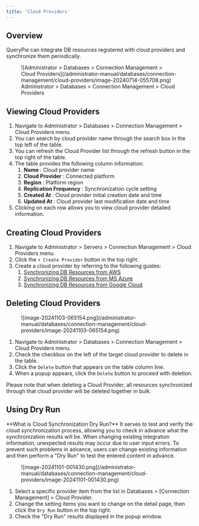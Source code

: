 ```yaml
---
title: 'Cloud Providers'
---
```



## Overview

QueryPie can integrate DB resources registered with cloud providers and synchronize them periodically.

<figure data-layout="center" data-align="center">
![Administrator &gt; Databases &gt; Connection Management &gt; Cloud Providers](/administrator-manual/databases/connection-management/cloud-providers/image-20240714-055708.png)
<figcaption>
Administrator &gt; Databases &gt; Connection Management &gt; Cloud Providers
</figcaption>
</figure>

## Viewing Cloud Providers

1. Navigate to Administrator &gt; Databases &gt; Connection Management &gt; Cloud Providers menu.
2. You can search by cloud provider name through the search box in the top left of the table.
3. You can refresh the Cloud Provider list through the refresh button in the top right of the table.
4. The table provides the following column information:
    1.  **Name**  : Cloud provider name
    2.  **Cloud Provider**  : Connected platform
    3.  **Region**  : Platform region
    4.  **Replication Frequency** : Synchronization cycle setting
    5.  **Created At**  : Cloud provider initial creation date and time
    6.  **Updated At** : Cloud provider last modification date and time
5. Clicking on each row allows you to view cloud provider detailed information.

## Creating Cloud Providers

1. Navigate to Administrator &gt; Servers &gt; Connection Management &gt; Cloud Providers menu.
2. Click the `+ Create Provider` button in the top right.
3. Create a cloud provider by referring to the following guides:
    1. [Synchronizing DB Resources from AWS](cloud-providers/synchronizing-db-resources-from-aws)
    2. [Synchronizing DB Resources from MS Azure](cloud-providers/synchronizing-db-resources-from-ms-azure)
    3. [Synchronizing DB Resources from Google Cloud](cloud-providers/synchronizing-db-resources-from-google-cloud)

## Deleting Cloud Providers

<figure data-layout="center" data-align="center">
![image-20241103-065154.png](/administrator-manual/databases/connection-management/cloud-providers/image-20241103-065154.png)
</figure>

1. Navigate to Administrator &gt; Databases &gt; Connection Management &gt; Cloud Providers menu.
2. Check the checkbox on the left of the target cloud provider to delete in the table.
3. Click the `Delete` button that appears on the table column line.
4. When a popup appears, click the `Delete` button to proceed with deletion.

<Callout type="important">
Please note that when deleting a Cloud Provider, all resources synchronized through that cloud provider will be deleted together in bulk.
</Callout>

## Using Dry Run

<Callout type="info">
**What is Cloud Synchronization Dry Run?**
It serves to test and verify the cloud synchronization process, allowing you to check in advance what the synchronization results will be. When changing existing integration information, unexpected results may occur due to user input errors. To prevent such problems in advance, users can change existing information and then perform a "Dry Run" to test the entered content in advance.
</Callout>

<figure data-layout="center" data-align="center">
![image-20241101-001430.png](/administrator-manual/databases/connection-management/cloud-providers/image-20241101-001430.png)
</figure>

1. Select a specific provider item from the list in Databases &gt; [Connection Management] &gt; Cloud Provider.
2. Change the setting items you want to change on the detail page, then click the `Dry Run` button in the top right.
3. Check the "Dry Run" results displayed in the popup window.
